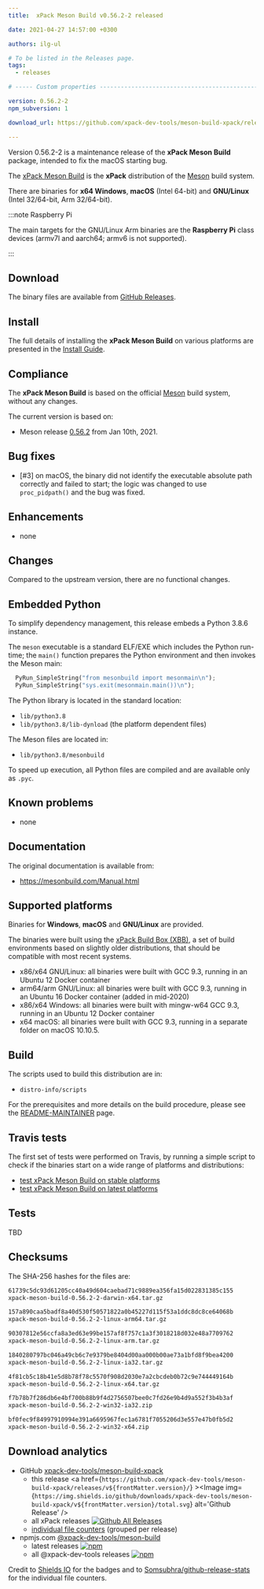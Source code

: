 ```yaml
---
title:  xPack Meson Build v0.56.2-2 released

date: 2021-04-27 14:57:00 +0300

authors: ilg-ul

# To be listed in the Releases page.
tags:
  - releases

# ----- Custom properties -----------------------------------------------------

version: 0.56.2-2
npm_subversion: 1

download_url: https://github.com/xpack-dev-tools/meson-build-xpack/releases/tag/v0.56.2-2/

---
```


Version 0.56.2-2 is a maintenance release of the **xPack Meson Build** package, intended to fix the macOS starting bug.

<!-- truncate -->


The [xPack Meson Build](https://xpack-dev-tools.github.io/meson-build-xpack)
is the **xPack** distribution of the
[Meson](https://mesonbuild.com) build system.

There are binaries for **x64 Windows**,
**macOS** (Intel 64-bit) and **GNU/Linux** (Intel 32/64-bit, Arm 32/64-bit).

:::note Raspberry Pi

The main targets for the GNU/Linux Arm
binaries are the **Raspberry Pi** class devices (armv7l and aarch64;
armv6 is not supported).

:::

## Download

The binary files are available from <a href={frontMatter.download_url}>GitHub Releases</a>.

## Install

The full details of installing the **xPack Meson Build** on various platforms
are presented in the [Install Guide](/docs/install/).

## Compliance

The **xPack Meson Build** is based on the official
[Meson](https://mesonbuild.com) build system,
without any changes.

The current version is based on:

- Meson release
[0.56.2](https://github.com/mesonbuild/meson/releases/tag/0.56.2)
from Jan 10th, 2021.

## Bug fixes

- [#3] on macOS, the binary did not identify the executable
  absolute path correctly and failed to start; the logic was
  changed to use `proc_pidpath()` and the bug was fixed.

## Enhancements

- none

## Changes

Compared to the upstream version, there are no functional changes.

## Embedded Python

To simplify dependency management, this release embeds a Python
3.8.6 instance.

The `meson` executable is a standard ELF/EXE which includes the Python
run-time; the `main()` function prepares the Python environment and then
invokes the Meson main:

```python
  PyRun_SimpleString("from mesonbuild import mesonmain\n");
  PyRun_SimpleString("sys.exit(mesonmain.main())\n");
```

The Python library is located in the standard location:

- `lib/python3.8`
- `lib/python3.8/lib-dynload` (the platform dependent files)

The Meson files are located in:

- `lib/python3.8/mesonbuild`

To speed up execution, all Python files are compiled and are
available only as `.pyc`.

## Known problems

- none

## Documentation

The original documentation is available from:

- https://mesonbuild.com/Manual.html

## Supported platforms

Binaries for **Windows**, **macOS** and **GNU/Linux** are provided.

The binaries were built using the
[xPack Build Box (XBB)](https://github.com/xpack/xpack-build-box), a set
of build environments based on slightly older distributions, that should be
compatible with most recent systems.

- x86/x64 GNU/Linux: all binaries were built with GCC 9.3, running in an
  Ubuntu 12 Docker container
- arm64/arm GNU/Linux: all binaries were built with GCC 9.3, running in an
  Ubuntu 16 Docker container (added in mid-2020)
- x86/x64 Windows: all binaries were built with mingw-w64 GCC 9.3, running in an
  Ubuntu 12 Docker container
- x64 macOS: all binaries were built with GCC 9.3, running in a separate
  folder on macOS 10.10.5.

## Build

The scripts used to build this distribution are in:

- `distro-info/scripts`

For the prerequisites and more details on the build procedure, please see the
[README-MAINTAINER](https://github.com/xpack-dev-tools/meson-build-xpack/blob/xpack/README-MAINTAINER.md) page.

## Travis tests

The first set of tests were performed on Travis, by running
a simple script to check if the binaries start on a wide range of
platforms and distributions:

- [test xPack Meson Build on stable platforms](https://travis-ci.com/github/xpack-dev-tools/meson-build-xpack/builds/224217626)
- [test xPack Meson Build on latest platforms](https://travis-ci.com/github/xpack-dev-tools/meson-build-xpack/builds/224217632)

## Tests

TBD

## Checksums

The SHA-256 hashes for the files are:

```txt
61739c5dc93d61205cc40a49d604caebad71c9889ea356fa15d022831385c155
xpack-meson-build-0.56.2-2-darwin-x64.tar.gz

157a890caa5badf8a40d530f50571822a0b45227d115f53a1ddc8dc8ce64068b
xpack-meson-build-0.56.2-2-linux-arm64.tar.gz

90307812e56ccfa8a3ed63e99be157af8f757c1a3f3018218d032e48a7709762
xpack-meson-build-0.56.2-2-linux-arm.tar.gz

1840280797bc046a49cb6c7e9379be8404d00aa000b00ae73a1bfd8f9bea4200
xpack-meson-build-0.56.2-2-linux-ia32.tar.gz

4f81cb5c18b41e5d8b78f78c5570f908d2030e7a2cbcdeb0b72c9e744449164b
xpack-meson-build-0.56.2-2-linux-x64.tar.gz

f7b78b7f286db6e4bf700b88b9f4d2756507bee0c7fd26e9b4d9a552f3b4b3af
xpack-meson-build-0.56.2-2-win32-ia32.zip

bf0fec9f84997910994e391a6695967fec1a6781f7055206d3e557e47b0fb5d2
xpack-meson-build-0.56.2-2-win32-x64.zip
```

## Download analytics

- GitHub [xpack-dev-tools/meson-build-xpack](https://github.com/xpack-dev-tools/meson-build-xpack/)
  - this release <a href={`https://github.com/xpack-dev-tools/meson-build-xpack/releases/v${frontMatter.version}/`} ><Image img={`https://img.shields.io/github/downloads/xpack-dev-tools/meson-build-xpack/v${frontMatter.version}/total.svg`} alt='Github Release' /></a>
  - all xPack releases [![Github All Releases](https://img.shields.io/github/downloads/xpack-dev-tools/meson-build-xpack/total.svg)](https://github.com/xpack-dev-tools/meson-build-xpack/releases/)
  - [individual file counters](https://somsubhra.github.io/github-release-stats/?username=xpack-dev-tools&repository=meson-build-xpack) (grouped per release)
- npmjs.com [@xpack-dev-tools/meson-build](https://www.npmjs.com/package/@xpack-dev-tools/meson-build)
  - latest releases [![npm](https://img.shields.io/npm/dw/@xpack-dev-tools/meson-build.svg)](https://www.npmjs.com/package/@xpack-dev-tools/meson-build/)
  - all @xpack-dev-tools releases [![npm](https://img.shields.io/npm/dt/@xpack-dev-tools/meson-build.svg)](https://www.npmjs.com/package/@xpack-dev-tools/meson-build/)

Credit to [Shields IO](https://shields.io) for the badges and to
[Somsubhra/github-release-stats](https://github.com/Somsubhra/github-release-stats)
for the individual file counters.
